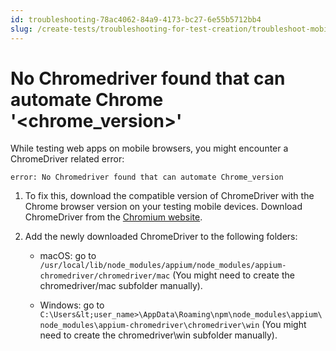 ```yaml
---
id: troubleshooting-78ac4062-84a9-4173-bc27-6e55b5712bb4
slug: /create-tests/troubleshooting-for-test-creation/troubleshoot-mobile-automated-testing/no-chromedriver-found-that-can-automate-chrome-chrome-version
---
```


# No Chromedriver found that can automate Chrome '&lt;chrome\_version&gt;'

While testing web apps on mobile browsers, you might encounter a ChromeDriver related error:

```
error: No Chromedriver found that can automate Chrome_version
```

1.  To fix this, download the compatible version of ChromeDriver with the Chrome browser version on your testing mobile devices. Download ChromeDriver from the [Chromium website](https://chromedriver.chromium.org/downloads).

2.  Add the newly downloaded ChromeDriver to the following folders:

    -   macOS: go to <code>/usr/local/lib/node&#95;modules/appium/node&#95;modules/appium-chromedriver/chromedriver/mac</code> \(You might need to create the chromedriver/mac subfolder manually\).

    -   Windows: go to <code>C:\Users\&lt;user&#95;name&gt;\AppData\Roaming\npm\node&#95;modules\appium\node&#95;modules\appium-chromedriver\chromedriver\win</code> \(You might need to create the chromedriver\\win subfolder manually\).